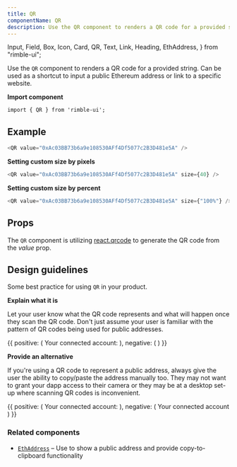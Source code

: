 ```yaml
---
title: QR
componentName: QR
description: Use the QR component to renders a QR code for a provided string. Can be used as a shortcut to input a public Ethereum address or link to a specific website.
---
```


  Input,
  Field,
  Box,
  Icon,
  Card,
  QR,
  Text,
  Link,
  Heading,
  EthAddress,
} from "rimble-ui";

Use the `QR` component to renders a QR code for a provided string. Can be used as a shortcut to input a public Ethereum address or link to a specific website.

**Import component**

```
import { QR } from 'rimble-ui';
```

## Example

```js is=react-live
<QR value="0xAc03BB73b6a9e108530AFf4Df5077c2B3D481e5A" />
```

**Setting custom size by pixels**
```js is=react-live
<QR value="0xAc03BB73b6a9e108530AFf4Df5077c2B3D481e5A" size={40} />
```

**Setting custom size by percent**
```js is=react-live
<QR value="0xAc03BB73b6a9e108530AFf4Df5077c2B3D481e5A" size={"100%"} />
```


## Props

<PropsTable propMetaData={props.propMetaData} />

The `QR` component is utilizing [react.qrcode](https://www.npmjs.com/package/qrcode.react) to generate the QR code from the *value* prop.

## Design guidelines

Some best practice for using `QR` in your product.

**Explain what it is**

Let your user know what the QR code represents and what will happen once they scan the QR code. Don't just assume your user is familiar with the pattern of QR codes being used for public addresses.

<DoDont>
  {{
    positive: (
      <Box>
        <Heading.h5>Your connected account:</Heading.h5>
        <QR value="0xAc03BB73b6a9e108530AFf4Df5077c2B3D481e5A" />
      </Box>
    ),
    negative: (
      <Box textAlign={"center"}>
        <QR value="0xAc03BB73b6a9e108530AFf4Df5077c2B3D481e5A" />
      </Box>
    )
  }}
</DoDont>

**Provide an alternative**

If you're using a QR code to represent a public address, always give the user the ability to copy/paste the address manually too. They may not want to grant your dapp access to their camera or they may be at a desktop set-up where scanning QR codes is inconvenient.

<DoDont>
  {{
    positive: (
      <Box>
        <Heading.h5>Your connected account:</Heading.h5>
        <QR value="0xAc03BB73b6a9e108530AFf4Df5077c2B3D481e5A" />
        <EthAddress address="0xAc03BB73b6a9e108530AFf4Df5077c2B3D481e5A" />
      </Box>
    ),
    negative: (
      <Box textAlign={"center"}>
        <Heading.h5>Your connected account</Heading.h5>
        <QR value="0xAc03BB73b6a9e108530AFf4Df5077c2B3D481e5A" />
      </Box>
    )
  }}
</DoDont>

### Related components

- [`EthAddress`](/components/rimble-ui/EthAddress) – Use to show a public address and provide copy-to-clipboard functionality
